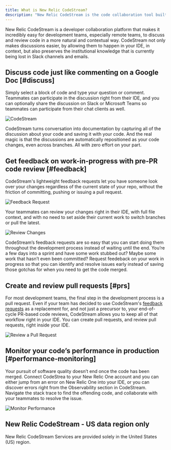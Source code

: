 ```yaml
---
title: What is New Relic CodeStream?
description: "New Relic CodeStream is the code collaboration tool built for remote teams"
---
```


New Relic CodeStream is a developer collaboration platform that makes it incredibly easy for development teams, especially remote teams, to discuss and review code in a more natural and contextual way. CodeStream not only makes discussions easier, by allowing them to happen in your IDE, in context, but also preserves the institutional knowledge that is currently being lost in Slack channels and emails. 

## Discuss code just like commenting on a Google Doc [#discuss]

Simply select a block of code and type your question or comment. Teammates can
participate in the discussion right from their IDE, and you can optionally share
the discussion on Slack or Microsoft Teams so teammates can participate from
their chat clients as well. 

![CodeStream](./images/DiscussCode1-VSC.gif)

CodeStream turns conversation into documentation by capturing all of the
discussion about your code and saving it with your code. And the real magic is
that the discussions are automatically repositioned as your code changes, even
across branches. All with zero effort on your part.

## Get feedback on work-in-progress with pre-PR code review [#feedback]

CodeStream's lightweight feedback requests let you have someone look over your
changes regardless of the current state of your repo, without the friction of
committing, pushing or issuing a pull request.

![Feedback Request](./images/FRRequest-VSC.gif)

Your teammates can review your changes right in their IDE, with full file
context, and with no need to set aside their current work to switch branches or
pull the latest. 

![Review Changes](./images/FRPerform-VSC.gif)

CodeStream’s feedback requests are so easy that you can start doing them
throughout the development process instead of waiting until the end. You’re a
few days into a sprint and have some work stubbed out? Maybe some work that
hasn’t even been committed? Request feedeback on your work in progress so that
you can identify and resolve issues early instead of saving those gotchas for
when you need to get the code merged.

## Create and review pull requests [#prs]

For most development teams, the final step in the development process is a pull
request. Even if your team has decided to use CodeStream's [feedback
requests](/docs/codestream/how-use-codestream/request-feedback) as a replacement for, and not just a precursor to,
your end-of-cycle PR-based code reviews, CodeStream allows you to keep all of
that workflow right in your IDE. You can create pull requests, and review pull
requests, right inside your IDE.

![Review a Pull Request](./images/PullRequest-VSC.gif)

## Monitor your code’s performance in production [#performance-monitoring]

Your pursuit of software quality doesn’t end once the code has been merged.
Connect CodeStrea to your New Relic One account and you can either jump from an
error on New Relic One into your IDE, or you can discover errors right from the
Observability section in CodeStream. Navigate the stack trace to find the
offending code, and collaborate with your teammates to resolve the issue.

![Monitor Performance](./images/Observability-VSC.gif)

## New Relic CodeStream - US data region only
New Relic CodeStream Services are provided solely in the United States (US) region.
